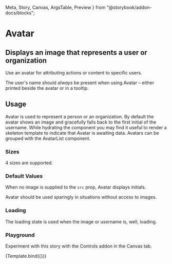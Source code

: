   Meta,
  Story,
  Canvas,
  ArgsTable,
  Preview
} from "@storybook/addon-docs/blocks";


<Meta title="Design System/Avatar" component={Avatar} />

# Avatar

## Displays an image that represents a user or organization

Use an avatar for attributing actions or content to specific users.

The user's name should _always_ be present when using Avatar – either printed beside the avatar or in a tooltip.

<Preview withToolbar>
  <Story name="standard">
    <Avatar
      size="large"
      username="Tom Coleman"
      src="https://avatars2.githubusercontent.com/u/132554"
    />
  </Story>
</Preview>

<ArgsTable of={Avatar} />

## Usage

Avatar is used to represent a person or an organization. By default the avatar shows an image and gracefully falls back to the first initial of the username. While hydrating the component you may find it useful to render a skeleton template to indicate that Avatar is awaiting data. Avatars can be grouped with the AvatarList component.


### Sizes

4 sizes are supported.

<Story name="sizes">
  <div>
    <Avatar
      size="large"
      username="Tom Coleman"
      src="https://avatars2.githubusercontent.com/u/132554"
    />
    <Avatar
      size="medium"
      username="Tom Coleman"
      src="https://avatars2.githubusercontent.com/u/132554"
    />
    <Avatar
      size="small"
      username="Tom Coleman"
      src="https://avatars2.githubusercontent.com/u/132554"
    />
    <Avatar
      size="tiny"
      username="Tom Coleman"
      src="https://avatars2.githubusercontent.com/u/132554"
    />
  </div>
</Story>

### Default Values

When no image is supplied to the `src` prop, Avatar displays initials.

Avatar should be used sparingly in situations without access to images.

<Story name="initials">
  <div>
    <Avatar username="Tom Coleman" />
    <Avatar username="Dominic Nguyen" />
    <Avatar username="Kyle Suss" />
    <Avatar username="Michael Shilman" />
  </div>
</Story>

### Loading

The loading state is used when the image or username is, well, loading.

<Story name="loading">
  <div>
    <Avatar size="large" loading />
    <Avatar size="medium" loading />
    <Avatar size="small" loading />
    <Avatar size="tiny" loading />
  </div>
</Story>

### Playground

Experiment with this story with the Controls addon in the Canvas tab.


<Canvas>
  <Story
    name="controls"
    args={{
      loading: false,
      size: "tiny",
      username: "Dominic Nguyen",
      src: "https://avatars2.githubusercontent.com/u/263385",
    }}
  >
    {Template.bind({})}
  </Story>
</Canvas>

<ArgsTable story="Controls" />
